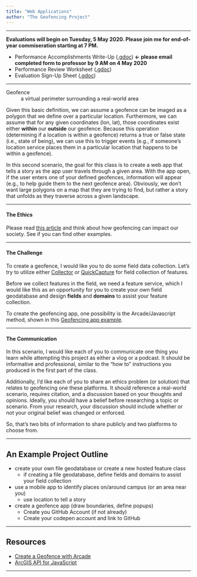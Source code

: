 ```yaml
---
title: "Web Applications"
author: "The Geofencing Project"
---
```


***

**Evaluations will begin on Tuesday, 5 May 2020. Please join me for end-of-year commiseration starting at 7 PM.**

- Performance Accomplishments Write-Up ([.gdoc][pawgdoc]) **&#8592; please email completed form to professor by 9 AM on 4 May 2020**
- Performance Review Worksheet ([.gdoc][prwgdoc])
- Evaluation Sign-Up Sheet ([.gdoc][esus1])

[esus1]: https://docs.google.com/spreadsheets/d/1_0FP0fRHuniI3wL1UyGTFopvj-Hi6Y4RPPkbMHkJyY0/edit?usp=sharing
[pawgdoc]: https://docs.google.com/document/d/1y7-1g3Z9tL8fBBC9aDsR2ZMHKs1XjuRwEc6tWsdDGro/edit?usp=sharing
[prwgdoc]: https://docs.google.com/document/d/132WVyFJaoyzj_wyNxK9ZMwGgLLnq_FtTw8vWmsNly-s/edit?usp=sharing

***

Geofence
: a virtual perimeter surrounding a real-world area

Given this basic definition, we can assume a geofence can be imaged as a polygon that we define over a particular location.
Furthermore, we can assume that for any given coordinates (lon, lat), those coordinates exist either **within** our **outside** our geofence.
Because this operation (determining if a location is within a geofence) returns a true or false state (i.e., state of being), we can use this to trigger events (e.g., if someone's location service places them in a particular location that happens to be within a geofence).

In this second scenario, the goal for this class is to create a web app that tells a story as the app user travels through a given area.
With the app open, if the user enters one of your defined geofences, information will appear (e.g., to help guide them to the next geofence area).
Obviously, we don't want large polygons on a map that they are trying to find, but rather a story that unfolds as they traverse across a given landscape.

***

#### The Ethics

Please read [this article](https://www.nbcnews.com/news/us-news/google-tracked-his-bike-ride-past-burglarized-home-made-him-n1151761) and think about how geofencing can impact our society.
See if you can find other examples.

***

#### The Challenge

To create a geofence, I would like you to do some field data collection.
Let's try to utilize either [Collector][collector] or [QuickCapture][quickcap] for field collection of features.

Before we collect features in the field, we need a feature service, which I would like this as an opportunity for you to create your own field geodatabase and design **fields** and **domains** to assist your feature collection.

To create the geofencing app, one possibility is the Arcade/Javascript method, shown in this [Geofencing app example][geofexample].

***

#### The Communication

In this scenario, I would like each of you to communicate one thing you learn while attempting this project as either a vlog or a podcast.
It should be informative and professional, similar to the "how to" instructions you produced in the first part of the class.

Additionally, I'd like each of you to share an ethics problem (or solution) that relates to geofencing one these platforms.
It should reference a real-world scenario, requires citation, and a discussion based on your thoughts and opinions.
Ideally, you should have a belief before researching a topic or scenario.
From your research, your discussion should include whether or not your original belief was changed or enforced.

So, that's two bits of information to share publicly and two platforms to choose from.


[collector]: https://www.esri.com/en-us/arcgis/products/collector-for-arcgis/overview
[geofexample]: https://developers.arcgis.com/javascript/3/samples/streamlayer_arcade_geofence/
[quickcap]: https://www.esri.com/en-us/arcgis/products/arcgis-quickcapture/overview

***

## An Example Project Outline

* create your own file geodatabase or create a new hosted feature class
  - if creating a file geodatabase, define fields and domains to assist your field collection
* use a mobile app to identify places on/around campus (or an area near you)
  - use location to tell a story
* create a geofence app (draw boundaries, define popups)
    - Create you GitHub Account (if not already)
    - Create your codepen account and link to GitHub

***

## Resources

- [Create a Geofence with Arcade](https://developers.arcgis.com/javascript/3/jssamples/streamlayer_arcade_geofence.html)
- [ArcGIS API for JavaScript](https://developers.arcgis.com/javascript/)


***
